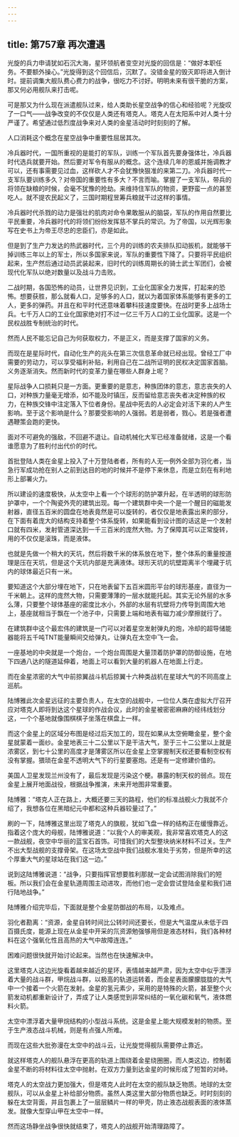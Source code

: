 ```yaml
---
---
---
```

title: 第757章 再次遭遇
---



光旋的兵力申请犹如石沉大海，星环领航者变空对光旋的回信是：“做好本职任务。不要额外操心。”光旋得到这个回信后，沉默了。没错金星的毁灭即将进入倒计时。提前调集大舰队费心费力的战争，很吃力不讨好。明明未来有很干脆的方案，那又何必用舰队来打击呢。

可是那又为什么现在派遣舰队过来，给人类助长星空战争的信心和经验呢？光旋叹了一口气——战争改变的不仅仅是人类还有塔克人。塔克人在太阳系中对人类十分严谨了。希望通过低烈度战争来对人类的金星活动时时刻刻的了解。

人口消耗这个概念在星空战争中重要性屈居其次。

冷兵器时代，一国所重视的是能打的军队，训练一个军队首先要身强体壮，冷兵器时代选兵就要开始。然后要对军令有服从的概念。这个连续几年的恩威并施调教才可以，还有事需要见过血，这样砍人才不会犹豫快狠准的来第二刀。冷兵器时代一支军队要训练多久？对帝国的重要性有多大？不言而喻。掌握了一支军队，带兵的将领在缺粮的时候，会毫不犹豫的抢劫。来维持住军队的物资，更野蛮一点的甚至吃人。就不提农民起义了，三国时期程昱筹兵粮就干过这样的事情。

冷兵器时代杀戮的动力是强壮的肌肉对命令果敢服从的脑袋，军队的作用自然要比平民重要，冷兵器时代的将领们纷纷发挥慈不掌兵的常识。为了帝国，以光辉形象写在史书上为帝王尽忠的忠臣们，亦是如此。

但是到了生产力发达的热武器时代，三个月的训练的农夫排队扣动扳机，就能够干掉训练三年以上的军士，所以多国家来说，军队的重要性下降了。只要将平民组织起来，生产然后通过动员武装起来，旧时代的训练周期长的骑士武士军团们，会被现代化军队以绝对数量以及战斗力击败。

二战时期，各国恐怖的动员，让世界见识到，工业化国家全力发挥，打起来的恐怖。想要获胜，那么就看人口，足够多的人口，就以为着国家体系能够有更多的工人，更多的弹药。并且在和平时代还意味着攀科技速度要快。在战时更多上战场士兵。七千万人口的工业化国家绝对打不过一亿三千万人口的工业化国家。这是一个民权战胜专制统治的时代。

然而人民不能忘记自己为何获取权力，不是正义，而是支撑了国家的义务。

而现在是星际时代，自动化生产的兆头在第三次信息革命就已经出现。曾经工厂中需要的劳动力，可以享受福利补贴，利用自己在二战所证明的民权决定国家首脑。义务逐渐消失。然而新时代的变革力量在哪些人群身上呢？

星际战争人口损耗只是一方面。更重要的是意志，种族团体的意志，意志丧失的人口，对种族力量毫无增添，如不能及时镇压，反而留给意志丧失者决定种族的权力，在种族交锋中注定落入下位者身份。星战中死去的人必定会对活下来的人产生影响。至于这个影响是什么？那要受影响的人强弱。若是弱者，戮心。若是强者遭遇鞭策会跑的更快。

面对不可避免的强敌，不回避不退让。自动机械化大军已经准备就绪，这是一个看谁愿意为了胜利付出代价的时代。

首批登陆人类在金星上投入了十万登陆者者，所有的人无一例外全部为羽化者，当急行军成功抢在别人之前到达目的地的时候并不是停下来休息，而是立刻在有利地形上部署火力。

所以建设的速度极快，从太空中上看一个个球形的防护罩升起，在半透明的球形防护罩中，一个个陶瓷外壳的建筑出现。每一个建筑群中央一个是一个醒目的磁能发射器，直径五百米的圆盘在地表竟然是可以旋转的，者仅仅是地表露出来的部分，在下面有着庞大的结构支持着整个体系旋转，如果能看到设计图的话这是一个发射口就有四米，发射管道深达到一千三百米的庞然大物。为了保障其可以正常旋转，用的不仅仅是滚珠，而是液体。

也就是先做一个稍大的天坑，然后将数千米的体系放在地下，整个体系的重量按道理是压在天坑，但是这个天坑内部是充满液体。球形天坑的坑壁距离半个埋藏于坑内的球体最近只有一米。

要知道这个大部分埋在地下，只在地表留下五百米圆形平台的球形基座，直径为一千米朝上。这样的庞然大物，只需要薄薄的一层水就能托起。其实无论外层的水多么薄，只要整个球体基座的密度比水小，外部的水层有坑壁将力传导到周围大地上，基座就相当于飘在一个池子中，只需要上端和地表有磁力减少摩擦就行了。

在建筑群中这个最宏伟的建筑是一门可以对着星空发射弹丸的炮，冷却的超导储能器能将五千吨TNT能量瞬间交给弹丸，让弹丸在太空中飞一会。

一座基地的中央就是一个炮台，一个炮台周围是大量顶着防护罩的防御设施，在地下四通八达的隧道延伸着，地面上可以看到大量的机器人在地面上行走。

而在金星浓密的大气中前掠翼战斗机后掠翼十六种类战机在星球大气的不同高度上巡航。

陆博雅此次金星远征的主要负责人，在太空的战舰中，一位位人类在虚拟大厅召开应对塔克人即将到达这个星球的作战会议，此时的金星被密密麻麻的经纬线划分这，一个个基地就像围棋棋子坐落在棋盘上一样。

而这个金星上的区域分布图是经过后天加工的，现在如果从太空俯瞰金星，整个金星就蒙着一面纱。金星地表三十二公里以下是干洁大气，至于三十二公里以上就是浓雾区，到七十公里的高度才是薄雾区所以在金星上空掌握制天权还要看制空权有没有掌握。猥琐在金星不透明大气下的行星要塞炮。还是有一定修建价值的。

美国人卫星发现兰州没有了，最后发现是污染这个梗。暴露的制天权的弱点。现在金星上展开地面战役，根据战争推演，未来开地图非常重要。

陆博雅：“塔克人正在路上，大概还要三天的路程，他们的标准战舰火力我就不介绍了，我想各位在黑暗纪元中都和这种兵器较量过了。”

刷的一下，陆博雅这里出现了塔克人的旗舰，犹如飞盘一样的结构正在缓慢靠近。指着这个庞大的母舰，陆博雅说道：“以我个人的审美观，我非常喜欢塔克人的这一款战舰，夜空中华丽的蓝宝石首饰。可惜我们的大型整块纳米材料不过关。生产不出大型战舰的支撑骨架。在这场太空战中我们战舰水准处于劣势，但是所幸的这个厚重大气的星球站在我们这一边。”

说到这陆博雅说道：“战争，只要指挥官想要胜利那就一定会试图消除我们的短板。所以我们会在金星轨道周围主动进攻，而他们也一定会尝试登陆金星和我们进行陆地战争。”

陆博雅介绍完毕后，下面就是整个金星防御战的布局，以及难点。

羽化者勘离：“资源，金星自转时间比公转时间还要长，但是大气温度从未低于四百摄氏度，能源上现在从金星中开采的氘资源勉强够用但是液态材料，我们各种材料在这个强氧化性且高热的大气中故障连连。”

困难问题很快就开始讨论起来。当然也在快速解决中。

这里塔克人这边光旋看着越来越近的星环，表情越来越严肃，因为太空中似乎漂浮着大量的战斗群，甲烷战斗群，以极高的轨道运转着，而金星表面朦朦胧胧的大气中一个接着一个火箭在发射。金星的氢元素少，采用的是特殊的火箭，甚至整个火箭发动机都重新设计了，弄成了让人类感觉到非常纠结的一氧化碳和氧气，液体燃料火箭。

太空中漂浮着大量甲烷结构的小型战斗系统。这是金星上能大规模发射的物质。至于生产液态战斗机械，则是有点强人所难。

而现在这些大批弥漫在太空中的战斗云，让光旋觉得舰队需要停止靠近。

就这样塔克人的舰队悬浮在更高的轨道上围绕着金星绕圈圈，而人类这边，控制着金星不断的将材料往太空中抛射。在双方力量到达金星的时候形成了短暂的对峙。

塔克人的太空战力更加强大，但是塔克人此时在太空的舰队缺乏物质。地球的太空舰队，可以从金星上补给部分物质。虽然人类这里大部分物质也缺乏。时时刻刻的躲在太空背面，并且包裹上了一层层鳞片一样的甲壳，防止液态战舰表面的液体蒸发。就像大型穿山甲在太空中一样。

然而这场静坐战争很快就结束了，塔克人的战舰开始清理路障了。